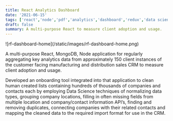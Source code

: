 ```yaml
---
title: React Analytics Dashboard
date: '2021-06-15'
tags: ['react','node','pdf','analytics','dashboard','redux','data science']
draft: false
summary: A multi-purpose React to measure client adoption and usage.
---
```


<div className="flex flex-wrap -mx-2 overflow-auto xl:-mx-2">
  <div className="my-1 px-2 w-full overflow-hidden xl:my-1 xl:px-2">
    ![rf-dashboard-home](/static/images/rf-dashboard-home.png)
  </div>
</div>

A multi-purpose React, MongoDB, Node application for
regularly aggregating key analytics data from approximately 150 client
instances of the customer facing manufacturing and distribution sales CRM to
measure client adoption and usage.


Developed an onboarding tool integrated into that application to clean human
created lists containing hundreds of thousands of companies and contacts each
by employing Data Science techniques of normalizing data types, grouping
company locations, filling in often missing fields from multiple location and
company/contact information API’s, finding and removing duplicates,
connecting companies with their related contacts and mapping the cleaned
data to the required import format for use in the CRM.

